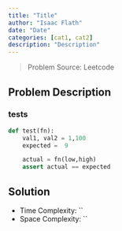 ```yaml
---
title: "Title"
author: "Isaac Flath"
date: "Date"
categories: [cat1, cat2]
description: "Description"
---
```


>Problem Source:  Leetcode

## Problem Description

### tests

```python
def test(fn):
    val1, val2 = 1,100
    expected =  9

    actual = fn(low,high)
    assert actual == expected 

```


## Solution

+ Time Complexity: ``
+ Space Complexity: ``

```python

```


